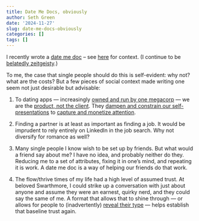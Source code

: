 ```yaml
---
title: Date Me Docs, obviously
author: Seth Green
date: '2024-11-27'
slug: date-me-docs-obviously
categories: []
tags: []
---
```


I recently wrote a [date me doc](https://docs.google.com/document/d/1zyQGt7hMgV3iKj8vKlPMgS1ese2L3-ACGZixJAT0re0/edit?tab=t.0#heading=h.778fyscdi0hf) -- see [here](https://www.nytimes.com/2023/08/02/style/date-me-docs.html) for context. (I continue to be [belatedly zeitgeisty](https://setharielgreen.com/blog/i-ve-been-zeitgeisty-lately/).)

To me, the case that single people should do this is self-evident: why not? what are the costs? But a few pieces of social context made writing one seem not just desirable but advisable:

1.  To dating apps — increasingly [owned and run by one megacorp](https://web.archive.org/web/20240328154343/https://uk.finance.yahoo.com/news/match-group-can-get-away-acquiring-25-dating-sites-counting-151306438.html) — we are the [product, not the client](https://sauconpanther.org/2535/arts-and-entertainment/if-youre-not-paying-for-the-product-then-you-are-the-product/). They [dampen and constrain our self-presentations](https://www.nybooks.com/articles/2010/11/25/generation-why/?srsltid=AfmBOorbb1cblet88L1FKWm2wTV7h9ucUhXDrW1y06a-rrDeK_j4a7Op) to [capture and monetize attention](https://www.goodreads.com/book/show/57933306-stolen-focus).

2.  Finding a partner is at least as important as finding a job. It would be imprudent to rely entirely on LinkedIn in the job search. Why not diversify for romance as well?

3.  Many single people I know wish to be set up by friends. But what would a friend say about me? I have no idea, and probably neither do they. Reducing me to a set of attributes, fixing it in one's mind, and repeating it is work. A date me doc is a way of helping our friends do that work.

4.  The flow/thrive times of my life had a high level of assumed trust. At beloved Swarthmore, I could strike up a conversation with just about anyone and assume they were an earnest, quirky nerd, and they could say the same of me. A format that allows that to shine through — or allows for people to (inadvertently) [reveal their type](https://www.jstor.org/stable/1882010) — helps establish that baseline trust again.
